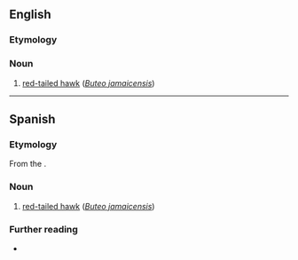 ==English==

===Etymology===
{{bor|en|es|guaraguao}}

===Noun===
{{en-noun}}

# [[w:red-tailed hawk|red-tailed hawk]] (''[[Buteo jamaicensis]]'')

----

==Spanish==

===Etymology===
From the {{der|es|tnq|warawao}}.

===Noun===
{{es-noun|m}}

# {{lb|es|Dominican Republic|Puerto Rico}} [[w:red-tailed hawk|red-tailed hawk]] (''[[Buteo jamaicensis]]'')

===Further reading===
* {{R:DRAE}}

{{C|es|Birds}}